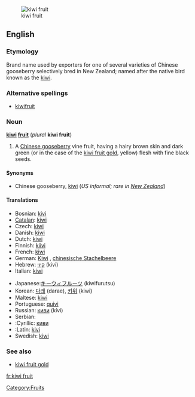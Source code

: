[[Image:Kiwi (Actinidia chinensis) 1 Luc Viatour.jpg|thumb|kiwi fruit]]
==English==
===Etymology===
Brand name used by exporters for one of several varieties of Chinese gooseberry selectively bred in New Zealand; named after the native bird known as the [[kiwi]].

===Alternative spellings===
*[[kiwifruit]]
===Noun===
'''[[kiwi]] [[fruit]]''' (''plural'' '''kiwi fruit''')

#A [[Chinese gooseberry]] vine fruit, having a hairy brown skin and dark green (or in the case of the [[kiwi fruit gold]], yellow) flesh with fine black seeds.

====Synonyms====
*Chinese gooseberry, [[kiwi]] (''US informal; rare in [[New Zealand]]'')

====Translations====
{{trans-top|fruit}}
* Bosnian: [[kivi]] {{m}}
* [[Catalan]]: [[kiwi]] {{m}}
* Czech: [[kiwi]] {{n}}
* Danish: [[kiwi]]
* Dutch: [[kiwi]] {{m}}
* Finnish: [[kiivi]]
* French: [[kiwi]] {{m}}
* German: [[Kiwi]] {{f}}, [[chinesische Stachelbeere]] {{f}}
* Hebrew: [[קיוי]] (kivi)
* Italian: [[kiwi#Italian|kiwi]] {{m}}
{{trans-mid}}
* Japanese:[[キーウィフルーツ]] (kiwifurutsu)
* Korean: [[다래]] (darae), [[키위]] (kiwi)
* Maltese: [[kiwi]]
* Portuguese: [[quivi]] {{m}}
* Russian: [[киви]] (kívi) {{m}}
* Serbian:
* :Cyrillic: [[киви#Serbian|киви]] {{m}}
* :Latin: [[kivi#Serbian|kivi]] {{m}}
* Swedish: [[kiwi]]
{{trans-bottom}}

===See also===
*[[kiwi fruit gold]]<!--A similar fruit with yellow flesh.-->

[[Category:Fruits]]

[[fr:kiwi fruit]]